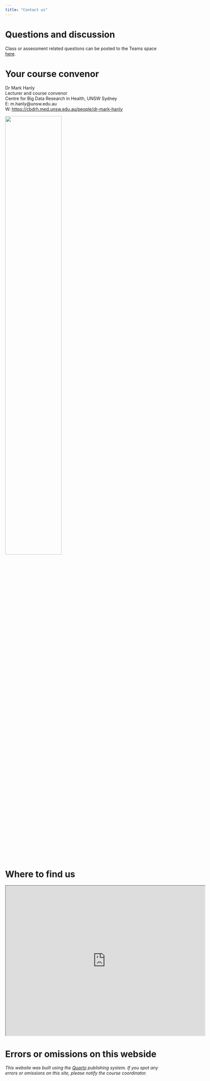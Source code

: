 ```yaml
---
title: "Contact us"
---
```


# Questions and discussion

Class or assessment related questions can be posted to the Teams space [here](https://teams.microsoft.com/l/team/19%3an4iVLn4TeivKMF2Z2gUdDt-qsnscsMJNceiQEOoTHdw1%40thread.tacv2/conversations?groupId=6708e76d-b760-4844-9006-7c87e96be920&tenantId=3ff6cfa4-e715-48db-b8e1-0867b9f9fba3). 

# Your course convenor

Dr Mark Hanly \
Lecturer and course convenor
 \
Centre for Big Data Research in Health, UNSW Sydney \
E: m.hanly@unsw.edu.au \
W: [https://cbdrh.med.unsw.edu.au/people/dr-mark-hanly](https://cbdrh.med.unsw.edu.au/people/dr-mark-hanly){target="_blank"}

<aside>
![](images/mhanly.jpg){width=60%}
</aside>

<br>

# Where to find us

<iframe src="https://www.google.com/maps/d/embed?mid=1FWmEPIEsPPe55gclmBYONXrLj8hfd9A&ehbc=2E312F" width="640" height="480"></iframe>

# Errors or omissions on this webside

_This website was built using the [Quarto](https://quarto.org/){target="_blank"} publishing system. If you spot any errors or omissions on this site, please notify the course coordinator._ 
